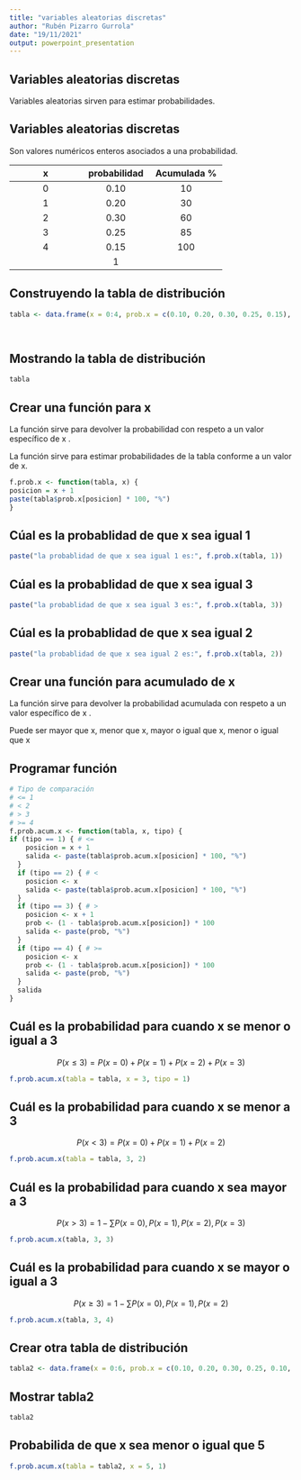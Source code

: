 ---
title: "variables aleatorias discretas"
author: "Rubén Pizarro Gurrola"
date: "19/11/2021"
output: powerpoint_presentation
---

## Variables aleatorias discretas

Variables aleatorias sirven para estimar probabilidades.

## Variables aleatorias discretas

Son valores numéricos enteros asociados a una probabilidad.

+-----------------------+----------------------+-----------------------+
| x                     | probabilidad         | Acumulada %           |
+:=====================:+:====================:+:=====================:+
| 0                     | 0.10                 | 10                    |
+-----------------------+----------------------+-----------------------+
| 1                     | 0.20                 | 30                    |
+-----------------------+----------------------+-----------------------+
| 2                     | 0.30                 | 60                    |
+-----------------------+----------------------+-----------------------+
| 3                     | 0.25                 | 85                    |
+-----------------------+----------------------+-----------------------+
| 4                     | 0.15                 | 100                   |
+-----------------------+----------------------+-----------------------+
|                       | 1                    |                       |
+-----------------------+----------------------+-----------------------+

## Construyendo la tabla de distribución

```{r}
tabla <- data.frame(x = 0:4, prob.x = c(0.10, 0.20, 0.30, 0.25, 0.15), prob.acum.x = cumsum(c(0.10, 0.20, 0.30, 0.25, 0.15)))

              

```

## Mostrando la tabla de distribución

```{r}
tabla

```

## Crear una función para x

La función sirve para devolver la probabilidad con respeto a un valor específico de x .

La función sirve para estimar probabilidades de la tabla conforme a un valor de x.

```{r}
f.prob.x <- function(tabla, x) {
posicion = x + 1
paste(tabla$prob.x[posicion] * 100, "%")
}


```

## Cúal es la probablidad de que x sea igual 1

```{r}
paste("la probablidad de que x sea igual 1 es:", f.prob.x(tabla, 1))
```

## Cúal es la probablidad de que x sea igual 3

```{r}
paste("la probablidad de que x sea igual 3 es:", f.prob.x(tabla, 3))
```

## Cúal es la probablidad de que x sea igual 2

```{r}
paste("la probablidad de que x sea igual 2 es:", f.prob.x(tabla, 2))
```

## Crear una función para acumulado de x

La función sirve para devolver la probabilidad acumulada con respeto a un valor específico de x .

Puede ser mayor que x, menor que x, mayor o igual que x, menor o igual que x

## Programar función

```{r}
# Tipo de comparación
# <= 1
# < 2
# > 3
# >= 4
f.prob.acum.x <- function(tabla, x, tipo) {
if (tipo == 1) { # <=
    posicion = x + 1
    salida <- paste(tabla$prob.acum.x[posicion] * 100, "%")
  }
  if (tipo == 2) { # <
    posicion <- x
    salida <- paste(tabla$prob.acum.x[posicion] * 100, "%")
  }
  if (tipo == 3) { # >
    posicion <- x + 1
    prob <- (1 - tabla$prob.acum.x[posicion]) * 100
    salida <- paste(prob, "%")
  }
  if (tipo == 4) { # >=
    posicion <- x
    prob <- (1 - tabla$prob.acum.x[posicion]) * 100
    salida <- paste(prob, "%")
  }
  salida
}


```

## Cuál es la probabilidad para cuando x se menor o igual a 3

$$
P(x \le 3) = P(x=0) + P(x=1) + P(x=2) + P(x=3)
$$

```{r}
f.prob.acum.x(tabla = tabla, x = 3, tipo = 1)
```

## Cuál es la probabilidad para cuando x se menor  a 3

$$
P(x < 3) = P(x=0) + P(x=1) + P(x=2)
$$

```{r}
f.prob.acum.x(tabla = tabla, 3, 2)
```


## Cuál es la probabilidad para cuando x sea mayor a 3

$$
P(x > 3) =  1 - \sum{P(x=0), P(x=1), P(x=2), P(x=3)}
$$

```{r}
f.prob.acum.x(tabla, 3, 3)
```

## Cuál es la probabilidad para cuando x se mayor o igual a 3

$$
P(x \ge 3) = 1 - \sum {P(x=0) , P(x=1) , P(x=2)}
$$

```{r}
f.prob.acum.x(tabla, 3, 4)
```

## Crear otra tabla de distribución 

```{r}
tabla2 <- data.frame(x = 0:6, prob.x = c(0.10, 0.20, 0.30, 0.25, 0.10, 0.03, 0.02), prob.acum.x = cumsum(c(0.10, 0.20, 0.30, 0.25, 0.10, 0.03, 0.02)))

```

## Mostrar tabla2

```{r}
tabla2

```

## Probabilida de que x sea menor o igual que 5
```{r}
f.prob.acum.x(tabla = tabla2, x = 5, 1)
```

